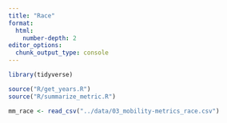 ```yaml
---
title: "Race"
format: 
  html:
    number-depth: 2
editor_options: 
  chunk_output_type: console
---
```


```r
library(tidyverse)

source("R/get_years.R")
source("R/summarize_metric.R")

mm_race <- read_csv("../data/03_mobility-metrics_race.csv")

```
